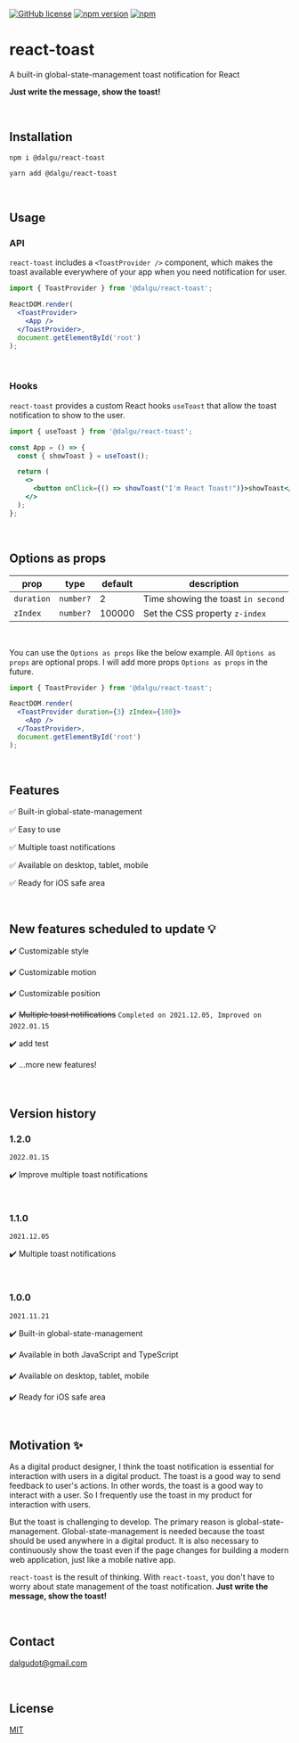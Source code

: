 [![GitHub license](https://img.shields.io/badge/license-MIT-blue.svg)](https://github.com/facebook/react/blob/main/LICENSE)
[![npm version](https://img.shields.io/npm/v/@dalgu/react-toast.svg)](https://www.npmjs.com/package/@dalgu/react-toast)
[![npm](https://img.shields.io/npm/dm/@dalgu/react-toast.svg)](https://www.npmjs.com/package/@dalgu/react-toast)

# react-toast

A built-in global-state-management toast notification for React

**Just write the message, show the toast!**

<br />

## Installation

```
npm i @dalgu/react-toast
```

```
yarn add @dalgu/react-toast
```

<br />

## Usage

### API

`react-toast` includes a `<ToastProvider />` component, which makes the toast available everywhere of your app when you need notification for user.

```jsx
import { ToastProvider } from '@dalgu/react-toast';

ReactDOM.render(
  <ToastProvider>
    <App />
  </ToastProvider>,
  document.getElementById('root')
);
```

<br />

### Hooks

`react-toast` provides a custom React hooks `useToast` that allow the toast notification to show to the user.

```jsx
import { useToast } from '@dalgu/react-toast';

const App = () => {
  const { showToast } = useToast();

  return (
    <>
      <button onClick={() => showToast("I'm React Toast!")}>showToast</button>
    </>
  );
};
```

<br />

## Options as props

| prop       | type      | default | description                        |
| ---------- | --------- | ------- | ---------------------------------- |
| `duration` | `number?` | 2       | Time showing the toast `in second` |
| `zIndex`   | `number?` | 100000  | Set the CSS property `z-index`     |

<br />

You can use the `Options as props` like the below example. All `Options as props` are optional props. I will add more props `Options as props` in the future.

```jsx
import { ToastProvider } from '@dalgu/react-toast';

ReactDOM.render(
  <ToastProvider duration={3} zIndex={100}>
    <App />
  </ToastProvider>,
  document.getElementById('root')
);
```

<br />

## Features

✅ Built-in global-state-management

✅ Easy to use

✅ Multiple toast notifications

✅ Available on desktop, tablet, mobile

✅ Ready for iOS safe area

<br />

## New features scheduled to update 💡

✔️ Customizable style

✔️ Customizable motion

✔️ Customizable position

✔️ ~~Multiple toast notifications~~ `Completed on 2021.12.05, Improved on 2022.01.15`

✔️ add test

✔️ ...more new features!

<br />

## Version history

### 1.2.0

`2022.01.15`

✔️ Improve multiple toast notifications

<br />

### 1.1.0

`2021.12.05`

✔️ Multiple toast notifications

<br />

### 1.0.0

`2021.11.21`

✔️ Built-in global-state-management

✔️ Available in both JavaScript and TypeScript

✔️ Available on desktop, tablet, mobile

✔️ Ready for iOS safe area

<br />

## Motivation ✨

As a digital product designer, I think the toast notification is essential for interaction with users in a digital product. The toast is a good way to send feedback to user's actions. In other words, the toast is a good way to interact with a user. So I frequently use the toast in my product for interaction with users.

But the toast is challenging to develop. The primary reason is global-state-management. Global-state-management is needed because the toast should be used anywhere in a digital product. It is also necessary to continuously show the toast even if the page changes for building a modern web application, just like a mobile native app.

`react-toast` is the result of thinking. With `react-toast`, you don't have to worry about state management of the toast notification. **Just write the message, show the toast!**

<br />

## Contact

[dalgudot@gmail.com](mailto:dalgudot@gmail.com)

<br />

## License

[MIT](https://github.com/dalgudot/react-toast/blob/main/LICENSE)
